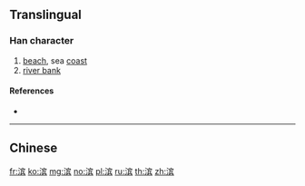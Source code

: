 {{also|濱}}
==Translingual==
{{Han simplified forms|濱|浜|滨}}
===Han character===
{{Han char|rn=85|rad=水|as=10|sn=13|four=|canj=EJOC}}

# [[beach]], sea [[coast]]
# [[river bank]]

====References====
* {{Han ref|kx=0643.241|hdz=31708.040|uh=6EE8|ud=28392}}

----

==Chinese==
{{zh-see|濱}}

[[fr:滨]]
[[ko:滨]]
[[mg:滨]]
[[no:滨]]
[[pl:滨]]
[[ru:滨]]
[[th:滨]]
[[zh:滨]]